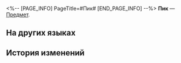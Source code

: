 <%-- [PAGE_INFO]
PageTitle=#Пик#
[END_PAGE_INFO] --%>
{{Предмет Инфобокс
|id          = 250131
|Изображение = Предмет Пик.png
|Тип         = 
|Инвентарь   = 
|Редкость    = 3
|Эффект      = 
|Описание    = 
}}
'''Пик''' — [[Предмет]].

==На других языках==
{{На других языках
|en   = Peak
|zhs  = 匹克
|zht  = 匹克
|ja   = ピーク
|ko   = 피크
|es   = Peak
|fr   = Peak
|ru   = Пик
|th   = Peak
|vi   = Peak
|de   = Peak
|id   = Peak
|pt   = Peak
}}

==История изменений==
{{История изменений|3.5}}